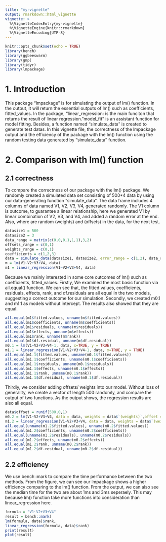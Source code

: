 ```yaml
---
title: "my-vignette"
output: rmarkdown::html_vignette
vignette: >
  %\VignetteIndexEntry{my-vignette}
  %\VignetteEngine{knitr::rmarkdown}
  %\VignetteEncoding{UTF-8}
---
```


```r
knitr::opts_chunk$set(echo = TRUE)
library(bench)
library(ggbeeswarm)
library(gmp)
library(tidyr)
library(lmpackage)
```
# 1. Introduction
This package "lmpackage" is for simulating the output of lm() function. In the output, it will return the essential outputs of lm() such as coefficients, fitted_values. In the package, "linear_regression: is the main funciton that returns the result of linear regression. "model_fit" is an assistant function for model fitting. Besides, a function named "simulate_data" is created to generate test datas. In this vignette file, the correctness of the lmpackage output and the efficiency of the package with the lm() function using the random testing data generated by "simulate_data" function. 

# 2. Comparison with lm() function
## 2.1 correctness
To compare the correctness of our package with the lm() package. We randomly created a simulated data set consisting of 500*4 data by using our data-generating function "simulate_data". The data frame includes 4 columns of data named V1, V2, V3, V4, generated randomly. The V1 column is outcome, to guarantee a linear relationship, here we generated V1 by linear combination of V2, V3, and V4, and added a random error at the end. Also, where are random (weights) and (offsets) in the data, for the next test.
```r
datasize1 = 500
datasize2 = 3
data_range = matrix(c(0,0,0,1,1,1),3,2)
offsets_range = c(0,1)
weights_range = c(0,1)
coefficients = c(1,2,3)
data = simulate_data(datasize1, datasize2, error_range = c(1,2), data_range, offsets_range, weights_range, coefficients)
m = lm(V1~V2+V3+V4, data)
m1 = linear_regression(V1~V2+V3+V4, data)
```

Because we mainly interested in some core outcomes of lm() such as coefficients, fitted_values. Firstly, We examined the most basic function via all.equal() function. We can see that, the fitted.values, coefficients, residuals, effects, rank, and df.residuals are all equal in the two models, suggesting a correct outcome for our simulation. Secondly, we created m0.1 and m1.1 as models without intercept. The results also showed that they are equal. 
```r
all.equal(m1$fitted.values, unname(m$fitted.values))
all.equal(m1$coefficients, unname(m$coefficients))
all.equal(m1$residuals, unname(m$residuals))
all.equal(m1$effects, unname(m$effects))
all.equal(m1$rank, unname(m$rank))
all.equal(m1$df.residual, unname(m$df.residual))
m0.1 = lm(V1~V2+V3+V4-1, data, x=TRUE, y = TRUE)
m1.1 = linear_regression(V1~V2+V3+V4-1, data, x=TRUE, y = TRUE)
all.equal(m1.1$fitted.values, unname(m0.1$fitted.values))
all.equal(m1.1$coefficients, unname(m0.1$coefficients))
all.equal(m1.1$residuals, unname(m0.1$residuals))
all.equal(m1.1$effects, unname(m0.1$effects))
all.equal(m1.1$rank, unname(m0.1$rank))
all.equal(m1.1$df.residual, unname(m0.1$df.residual))
```
Thirdly, we consider adding offsets/ weights into our model. Without loss of generality, we create a vector of length 500 randomly, and compare the output of two functions. As the output shows, the regression results are also all equal.
```r
data$offset = runif(500,0,1)
m0.2 = lm(V1~V2+V3+V4, data = data, weights = data$`(weights)`,offset = data$`(offset)`)
m1.2 = linear_regression(V1~V2+V3+V4, data = data, weights = data$`(weights)`,offset = data$`(offset)`)
all.equal(unname(m1.2$fitted.values), unname(m0.2$fitted.values))
all.equal(m1.2$coefficients, unname(m0.2$coefficients))
all.equal(unname(m1.2$residuals), unname(m0.2$residuals))
all.equal(m1.2$effects, unname(m0.2$effects))
all.equal(m1.2$rank, unname(m0.2$rank))
all.equal(m1.2$df.residual, unname(m0.2$df.residual))
```


## 2.2 efficiency
We use bench::mark to compare the time performance between the two methods. From the figure, we can see our lmpackage shows a higher efficiency comparing to the lm() function. From the output, we can also see the median time for the two are about 1ms and 3ms seperaely. This may because lm() function take more functions into consideration than linear_regression here.  
```r
formula = "V1~V2+V3+V4"
result = bench::mark(
lm(formula, data)$rank,
linear_regression(formula, data)$rank)
print(result)
plot(result)
```
